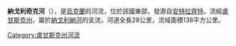 '''納戈利奇克河'''（{{lang-uk|Нагольчик}}），是[[烏克蘭|烏克蘭]]的河流，位於該國東部，發源自[[安特拉齊特|安特拉齊特]]，流經[[盧甘斯克州|盧甘斯克州]]，屬於[[納戈利納河|納戈利納河]]的支流，河道全長28公里，流域面積138平方公里。

{{DEFAULTSORT:Нагольчик}}
[[Category:盧甘斯克州河流|Category:盧甘斯克州河流]]


{{Ukraine-river-stub}}